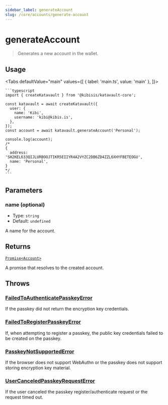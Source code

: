 ```yaml
---
sidebar_label: generateAccount
slug: /core/accounts/generate-account
---
```



# generateAccount

> Generates a new account in the wallet.

<SectionBreak />

## Usage

<Tabs
  defaultValue="main"
  values={[
    { label: 'main.ts', value: 'main' },
  ]}>
  <TabItem value="main">

    ```typescript
    import { createKatavault } from '@kibisis/katavault-core';

    const katavault = await createKatavault({
      user: {
        name: 'Kibi',
        username: 'kibi@kibis.is',
      },
    });
    const account = await katavault.generateAccount('Personal');

    console.log(account);
    /*
    {
      address: 'SH2KEL633QIJLURBOOJTIKR5EIIYR4A2VYZC2DB6ZD4ZZL6XHYFBETEOGU',
      name: 'Personal',
    }
    */
    ```

  </TabItem>
</Tabs>

<SectionBreak />

## Parameters

### name (optional)

* Type: `string`
* Default: `undefined`

A name for the account.

<SectionBreak />

## Returns

[`Promise<Account>`](03-glossary/02-types.mdx#account)

A promise that resolves to the created account.

<SectionBreak />

## Throws

### [FailedToAuthenticatePasskeyError](03-glossary/03-errors.mdx#failedtoauthenticatepasskeyerror)

If the passkey did not return the encryption key credentials.

### [FailedToRegisterPasskeyError](03-glossary/03-errors.mdx#failedtoregisterpasskeyerror)

If, when attempting to register a passkey, the public key credentials failed to be created on the passkey.

### [PasskeyNotSupportedError](03-glossary/03-errors.mdx#passkeynotsupportederror)

If the browser does not support WebAuthn or the passkey does not support storing encryption key material.

### [UserCanceledPasskeyRequestError](03-glossary/03-errors.mdx#usercanceledpasskeyrequesterror)

If the user canceled the passkey register/authenticate request or the request timed out.
